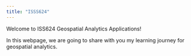 ```yaml
---
title: "ISSS624"
---
```


Welcome to ISS624 Geospatial Analytics Applications!

In this webpage, we are going to share with you my learning journey for geospatial analytics.
